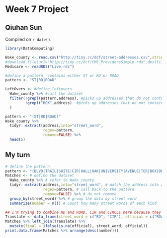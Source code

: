 # Week 7 Project

## Qiuhan Sun

<!-- leave this material as is -->
Compiled on `r date()`.

```r
library(DataComputing)
```
<!-- put your content after this line -->


```r
Wake_county <- read.csv("http://tiny.cc/dcf/street-addresses.csv",stringsAsFactors = FALSE)
#download.file(url="http://tiny.cc/dcf/CMS_ProvidersSimple.rds",destfile="Live.rds")
Medicare <- readRDS("Live.rds")
```

```r
#define a pattern, contains either ST or RD or ROAD
pattern <- "ST|RD|ROAD"

LeftOvers <- #define leftovers
  Wake_county %>% #call the dataset
  filter(!grepl(pattern,address), #picks up addresses that do not contain ST or RD or ROAD 
         !grepl("BOX",address)  #picks up addresses that do not contain BOX
  )
```

```r
pattern <- "(ST|RD|ROAD)"
Wake_county %>%
  tidyr::extract(address,into="street_word",
                 regex=pattern,
                 remove=FALSE) %>%
  head(5)
```

## My turn
```r
# define the pattern
pattern <- "(BLVD|TRAIL|SUITE|CIR|HALL|OAK|UNIVERSITY|AVENUE|TER|BOX|DRIVE|CT|DR|ROAD|APT|COURT|ST|RD|ROAD|PL|CIRCAL|WAY|AVE|PARKWAY|NEUSE|LN|PLAZA|UR|PATH|STE|POINT|PL|PLACE|LOOP|PKWY|AVENUE|LANE|CV|FARM|TERRACE|CUTHBERT|STATION|NEUS|SQUARE|BLV|NCSU|UNIT|PKWYUNIV|CENTER|RIDGE)"
Matches <- # define the dataset
  Wake_county %>% # refer to Wake_county
  tidyr::extract(address,into="street_word", # match the address into a new variable called street word
                 regex=pattern, # call back to the pattern
                 remove=FALSE) %>% # do not remove
  group_by(street_word) %>% # group the data by street word
  summarize(number = n()) # count how many street words of each kind
```


```r
## I'm trying to combine RD and ROAD, CIR and CIRCLE here because they are the same thing.
Translate <- data_frame(street_word = c("RD", "CIR"), official = c("ROAD", "CIRCLE"))
Matches %>% left_join(Translate) %>% 
  mutate(final = ifelse(is.na(official), street_word, official))
print.data.frame(Matches %>% arrange(desc(number)))
```

